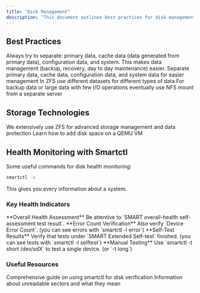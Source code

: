 ```yaml
---
title: "Disk Management"
description: "This document outlines best practices for disk management, emphasizing data separation for primary, cache, configuration, and system data. It covers ZFS usage, adding disk space to QEMU VMs, and using smartctl for monitoring disk health."
---
```



## Best Practices

<Callout type="info">
  Always try to separate: primary data, cache data (data generated from primary
  data), configuration data, and system. This makes data management (backup,
  recovery, day to day maintenance) easier.
</Callout>

<Cards>
  <Card title="Data Separation">
    Separate primary data, cache data, configuration data, and system data for
    easier management
  </Card>
  <Card title="ZFS Datasets">
    In ZFS use different datasets for different types of data
  </Card>
  <Card title="NFS for Large Data">
    For backup data or large data with few I/O operations eventually use NFS
    mount from a separate server
  </Card>
</Cards>

## Storage Technologies

<Cards>
  <Card title="ZFS Overview" href="/docs/Infra/storage/zfs-overview">
    We extensively use ZFS for advanced storage management and data protection
  </Card>
  <Card
    title="Disk Space Management"
    href="/docs/Infra/how/how-to-add-disk-space-on-qemu"
  >
    Learn how to add disk space on a QEMU VM
  </Card>
</Cards>

## Health Monitoring with Smartctl

Some useful commands for disk health monitoring:

```bash title="Complete Disk Information"
smartctl -x
```
This gives you every information about a system.

### Key Health Indicators

<Steps>
<Step>
**Overall Health Assessment**
Be attentive to `SMART overall-health self-assessment test result`.
</Step>

<Step>
  **Error Count Verification** Also verify `Device Error Count`. (you can see
  errors with `smartctl -l error`)
</Step>

<Step>
  **Self-Test Results** Verify that tests under `SMART Extended Self-test`
  finished. (you can see tests with `smartctl -l selftest`)
</Step>

<Step>
**Manual Testing**
Use `smartctl -t short /dev/sdX` to test a single device. (or `-t long`)
</Step>
</Steps>

### Useful Resources

<Cards>
  <Card
    title="Smartctl Guide (French)"
    href="https://www.malekal.com/smartctl-verifier-son-disque-en-ligne-de-commandes-linux/"
  >
    Comprehensive guide on using smartctl for disk verification
  </Card>
  <Card
    title="Unreadable Sectors"
    href="https://www.truenas.com/community/threads/is-this-a-bad-sign-smartd-1-currently-unreadable-pending-sectors.9824/#post-42966"
  >
    Information about unreadable sectors and what they mean
  </Card>
</Cards>
